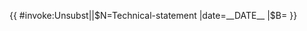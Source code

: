 {{ {{{|safesubst:}}}#invoke:Unsubst||$N=Technical-statement |date=__DATE__ |$B=
<!--{{Technical-statement}} begin-->{{Fix
| subst = <includeonly>{{subst:</includeonly><includeonly>substcheck}}</includeonly>
| link  = 维基百科:行话解释
| text  = 行话
| title = 该标签附近的内容可能使用了行话限制了条目的可读性。<!--
| cat   = [[Category:All articles that are too technical]]
| cat-date  = Category:Wikipedia articles that are too technical
| cat2  = [[Category:All articles needing expert attention]]
| cat-date2 = Category:Articles needing expert attention-->
}}<!--{{Technical-statement}} end-->
}}<noinclude>
{{Documentation}}
<!-- PLEASE ADD THIS TEMPLATE'S CATEGORIES AND INTERWIKIS TO THE /doc SUBPAGE, THANKS -->
</noinclude>
